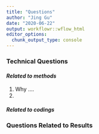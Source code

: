 ```yaml
---
title: "Questions"
author: "Jing Gu"
date: "2020-06-22"
output: workflowr::wflow_html
editor_options:
  chunk_output_type: console
---
```


### **Technical Questions**
#### *Related to methods*
1. Why ....
2. 

#### *Related to codings*


### **Questions Related to Results**




```r

```

